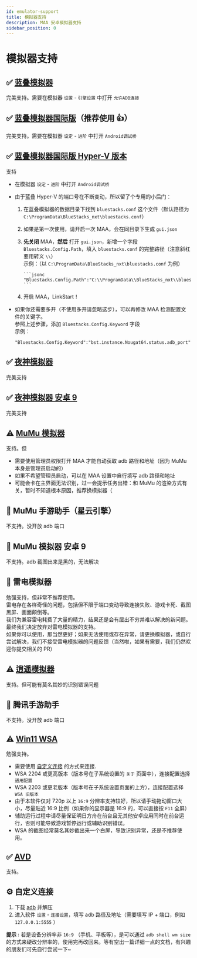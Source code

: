 ```yaml
---
id: emulator-support
title: 模拟器支持
description: MAA 安卓模拟器支持
sidebar_position: 0
---
```


# 模拟器支持

## ✅ [蓝叠模拟器](https://www.bluestacks.cn/)

完美支持。需要在模拟器 `设置` - `引擎设置` 中打开 `允许ADB连接`

## ✅ [蓝叠模拟器国际版](https://www.bluestacks.com/tw/index.html)（推荐使用 👍）

完美支持。需要在模拟器 `设定` - `进阶` 中打开 `Android调试桥`

## ✅ [蓝叠模拟器国际版 Hyper-V 版本](https://support.bluestacks.com/hc/zh-tw/articles/4415238471053-BlueStacks-5-%E6%94%AF%E6%8F%B4-Hyper-V-%E7%9A%84-Windows-10-%E5%92%8C-11-%E4%B8%8A%E7%9A%84%E9%9B%BB%E8%85%A6%E8%A6%8F%E6%A0%BC%E9%9C%80%E6%B1%82)

支持

- 在模拟器 `设定` - `进阶` 中打开 `Android调试桥`
- 由于蓝叠 Hyper-V 的端口号在不断变动，所以留了个专用的小后门：

  1.  在蓝叠模拟器的数据目录下找到 `bluestacks.conf` 这个文件（默认路径为 `C:\ProgramData\BlueStacks_nxt\bluestacks.conf`）
  2.  如果是第一次使用，请开启一次 MAA，会在同目录下生成 `gui.json`
  3.  **先关闭** MAA，**然后** 打开 `gui.json`，新增一个字段 `Bluestacks.Config.Path`，填入 `bluestacks.conf` 的完整路径（注意斜杠要用转义 `\\`）  
      示例：（以 `C:\ProgramData\BlueStacks_nxt\bluestacks.conf` 为例）

          ```jsonc
          "Bluestacks.Config.Path":"C:\\ProgramData\\BlueStacks_nxt\\bluestacks.conf",
          ```

  4.  开启 MAA，LinkStart！

- 如果你还需要多开（不使用多开请忽略这步），可以再修改 MAA 检测配置文件的关键字。  
   参照上述步骤，添加 `Bluestacks.Config.Keyword` 字段  
   示例：

  ```jsonc
  "Bluestacks.Config.Keyword":"bst.instance.Nougat64.status.adb_port",
  ```

## ✅ [夜神模拟器](https://www.yeshen.com/)

完美支持

## ✅ [夜神模拟器 安卓 9](https://www.yeshen.com/)

完美支持

## ⚠️ [MuMu 模拟器](https://mumu.163.com/)

支持。但

- 需要使用管理员权限打开 MAA 才能自动获取 adb 路径和地址（因为 MuMu 本身是管理员启动的）
- 如果不希望管理员启动，可以在 MAA 设置中自行填写 adb 路径和地址
- 可能会卡在主界面无法识别，过一会提示任务出错：和 MuMu 的渲染方式有关，暂时不知道根本原因，推荐换模拟器（

## 🚫 MuMu 手游助手（星云引擎）

不支持。没开放 adb 端口

## 🚫 MuMu 模拟器 安卓 9

不支持。adb 截图出来是黑的，无法解决

## 🚫 雷电模拟器

勉强支持，但非常不推荐使用。  
雷电存在各样奇怪的问题，包括但不限于端口变动导致连接失败、游戏卡死、截图黑屏、画面颠倒等。  
我们为兼容雷电耗费了大量的精力，结果还是会有层出不穷并难以解决的新问题。最终我们决定放弃对雷电模拟器的支持。  
如果你可以使用，那当然更好；如果无法使用或存在异常，请更换模拟器，或自行尝试解决，我们不接受雷电模拟器的问题反馈（当然啦，如果有需要，我们仍然欢迎你提交相关的 PR）

## ⚠️ [逍遥模拟器](https://www.xyaz.cn/)

支持。但可能有莫名其妙的识别错误问题

## 🚫 腾讯手游助手

不支持。没开放 adb 端口

## ⚠️ [Win11 WSA](https://docs.microsoft.com/zh-cn/windows/android/wsa/)

勉强支持。

- 需要使用 [自定义连接](#自定义连接) 的方式来连接.
- WSA 2204 或更高版本（版本号在子系统设置的 `关于` 页面中），连接配置选择 `通用配置`
- WSA 2203 或更老版本（版本号在子系统设置页面的上方），连接配置选择 `WSA 旧版本`
- 由于本软件仅对 720p 以上 `16:9` 分辨率支持较好，所以请手动拖动窗口大小，尽量贴近 16:9 比例（如果你的显示器是 16:9 的，可以直接按 `F11` 全屏）
- 辅助运行过程中请尽量保证明日方舟在前台且无其他安卓应用同时在前台运行，否则可能导致游戏暂停运行或辅助识别错误。
- WSA 的截图经常莫名其妙截出来一个白屏，导致识别异常，还是不推荐使用。

## ✅ [AVD](https://developer.android.com/studio/run/managing-avds)

支持。

## ⚙️ 自定义连接

1. 下载 [adb](https://dl.google.com/android/repository/platform-tools-latest-windows.zip) 并解压
2. 进入软件 `设置` - `连接设置`，填写 adb 路径及地址（需要填写 IP + 端口，例如 `127.0.0.1:5555` ）

**提示 :** 若是设备分辨率非 `16:9` （手机、平板等），是可以通过 `adb shell wm size` 的方式来硬改分辨率的，使用完再改回来。等有空出一篇详细一点的文档，有兴趣的朋友们可先自行尝试一下~
